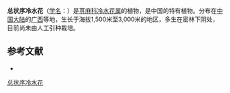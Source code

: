 {{Speciesbox
| name = 总状序冷水花
| status = 
| status_system = 
| image =
| genus = Pilea
| species = racemiformis
| authority = C. J. Chen
}}

'''总状序冷水花'''（[[学名|学名]]：{{lang|la|''Pilea racemiformis''}}）是[[荨麻科|荨麻科]][[冷水花属|冷水花属]]的植物，是中国的特有植物。分布在[[中国大陆|中国大陆]]的[[广西|广西]]等地，生长于海拔1,500米至3,000米的地区，多生在密林下阴处，目前尚未由人工引种栽培。

== 参考文献 ==
<div class="references-small">
* {{cite web| url =http://www.bioinfo.cn/db05/KmzwSpecies.php?action=view&id=23410| title =总状序冷水花| work =《中国高等植物数据库全库》| publisher =中国科学院微生物研究所| author =昆明植物研究所| accessdate =2009-02-25| deadurl =yes| archiveurl =https://web.archive.org/web/20160305034147/http://www.bioinfo.cn/db05/KmzwSpecies.php?action=view&id=23410| archivedate =2016-03-05}}
</div>
{{Taxonbar|from=Q11072785}}

[[Category:冷水花属|总状序冷水花]]


{{植物小作品}}